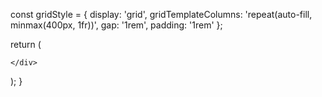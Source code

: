 

  const gridStyle = {
    display: 'grid',
    gridTemplateColumns: 'repeat(auto-fill, minmax(400px, 1fr))',
    gap: '1rem',
    padding: '1rem'
  };

  return (
    <div style={gridStyle}>
      
  <Card 
    title="Samacittavagga - Chapter on the Equanimous Mind"
    description="Short teachings on contrasting qualities and the way of practice conducive to cultivating an equanimous mind."
    link="/an/an2/an2.32-41"
    id="an2.32-41"
  />


  <Card 
    title="Āsāduppajahavagga - Chapter on The Difficult to Abandon"
    description="Short teachings on contrasting qualities and the way of practice conducive to cultivating an equanimous mind."
    link="/an/an2/an2.118-129"
    id="an2.118-129"
  />

    </div>
  );
}
